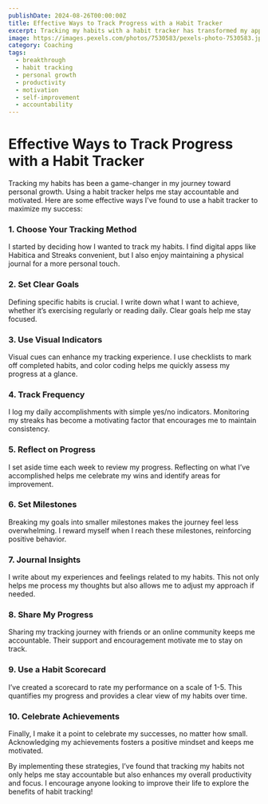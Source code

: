 ```yaml
---
publishDate: 2024-08-26T00:00:00Z
title: Effective Ways to Track Progress with a Habit Tracker
excerpt: Tracking my habits with a habit tracker has transformed my approach to personal growth and success.
image: https://images.pexels.com/photos/7530583/pexels-photo-7530583.jpeg
category: Coaching
tags:
  - breakthrough
  - habit tracking
  - personal growth
  - productivity
  - motivation
  - self-improvement
  - accountability
---
```


# Effective Ways to Track Progress with a Habit Tracker

Tracking my habits has been a game-changer in my journey toward personal growth. Using a habit tracker helps me stay accountable and motivated. Here are some effective ways I've found to use a habit tracker to maximize my success:

### 1. Choose Your Tracking Method
I started by deciding how I wanted to track my habits. I find digital apps like Habitica and Streaks convenient, but I also enjoy maintaining a physical journal for a more personal touch.

### 2. Set Clear Goals
Defining specific habits is crucial. I write down what I want to achieve, whether it’s exercising regularly or reading daily. Clear goals help me stay focused.

### 3. Use Visual Indicators
Visual cues can enhance my tracking experience. I use checklists to mark off completed habits, and color coding helps me quickly assess my progress at a glance.

### 4. Track Frequency
I log my daily accomplishments with simple yes/no indicators. Monitoring my streaks has become a motivating factor that encourages me to maintain consistency.

### 5. Reflect on Progress
I set aside time each week to review my progress. Reflecting on what I’ve accomplished helps me celebrate my wins and identify areas for improvement.

### 6. Set Milestones
Breaking my goals into smaller milestones makes the journey feel less overwhelming. I reward myself when I reach these milestones, reinforcing positive behavior.

### 7. Journal Insights
I write about my experiences and feelings related to my habits. This not only helps me process my thoughts but also allows me to adjust my approach if needed.

### 8. Share My Progress
Sharing my tracking journey with friends or an online community keeps me accountable. Their support and encouragement motivate me to stay on track.

### 9. Use a Habit Scorecard
I’ve created a scorecard to rate my performance on a scale of 1-5. This quantifies my progress and provides a clear view of my habits over time.

### 10. Celebrate Achievements
Finally, I make it a point to celebrate my successes, no matter how small. Acknowledging my achievements fosters a positive mindset and keeps me motivated.

By implementing these strategies, I’ve found that tracking my habits not only helps me stay accountable but also enhances my overall productivity and focus. I encourage anyone looking to improve their life to explore the benefits of habit tracking!
